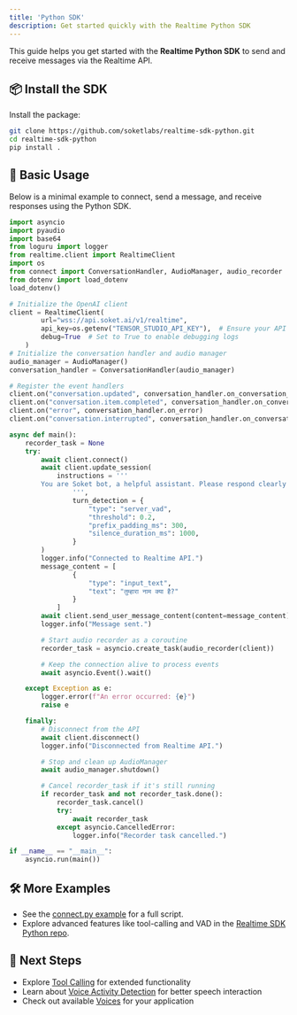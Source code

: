 ```yaml
---
title: 'Python SDK'
description: Get started quickly with the Realtime Python SDK
---
```




This guide helps you get started with the **Realtime Python SDK** to send and receive messages via the Realtime API.

## 📦 Install the SDK

Install the package:

```bash
git clone https://github.com/soketlabs/realtime-sdk-python.git
cd realtime-sdk-python
pip install .
```

## 🚀 Basic Usage

Below is a minimal example to connect, send a message, and receive responses using the Python SDK.  

```python
import asyncio
import pyaudio
import base64
from loguru import logger
from realtime.client import RealtimeClient
import os
from connect import ConversationHandler, AudioManager, audio_recorder
from dotenv import load_dotenv
load_dotenv()

# Initialize the OpenAI client
client = RealtimeClient(
        url="wss://api.soket.ai/v1/realtime",
        api_key=os.getenv("TENSOR_STUDIO_API_KEY"),  # Ensure your API key is set
        debug=True  # Set to True to enable debugging logs
    )
# Initialize the conversation handler and audio manager
audio_manager = AudioManager()
conversation_handler = ConversationHandler(audio_manager)

# Register the event handlers
client.on("conversation.updated", conversation_handler.on_conversation_updated)
client.on("conversation.item.completed", conversation_handler.on_conversation_item_completed)
client.on("error", conversation_handler.on_error)
client.on("conversation.interrupted", conversation_handler.on_conversation_interrupted)

async def main():
    recorder_task = None
    try:
        await client.connect()
        await client.update_session(
            instructions = '''
        You are Soket bot, a helpful assistant. Please respond clearly and concisely.
                ''',
                turn_detection = {
                    "type": "server_vad",
                    "threshold": 0.2,
                    "prefix_padding_ms": 300,
                    "silence_duration_ms": 1000,
                }
        )
        logger.info("Connected to Realtime API.")
        message_content = [
                {
                    "type": "input_text",
                    "text": "तुम्हारा नाम क्या है?"
                }
            ]
        await client.send_user_message_content(content=message_content)
        logger.info("Message sent.")

        # Start audio recorder as a coroutine
        recorder_task = asyncio.create_task(audio_recorder(client))

        # Keep the connection alive to process events
        await asyncio.Event().wait()

    except Exception as e:
        logger.error(f"An error occurred: {e}")
        raise e

    finally:
        # Disconnect from the API
        await client.disconnect()
        logger.info("Disconnected from Realtime API.")

        # Stop and clean up AudioManager
        await audio_manager.shutdown()

        # Cancel recorder_task if it's still running
        if recorder_task and not recorder_task.done():
            recorder_task.cancel()
            try:
                await recorder_task
            except asyncio.CancelledError:
                logger.info("Recorder task cancelled.")

if __name__ == "__main__":
    asyncio.run(main())

```

## 🛠️ More Examples

- See the [connect.py example](https://github.com/soketlabs/realtime-sdk-python/blob/main/connect.py) for a full script.
- Explore advanced features like tool-calling and VAD in the [Realtime SDK Python repo](https://github.com/soketlabs/realtime-sdk-python/tree/main).

## 🔗 Next Steps

- Explore [Tool Calling](/concepts/tool_calling) for extended functionality
- Learn about [Voice Activity Detection](/concepts/vad) for better speech interaction
- Check out available [Voices](/concepts/voice) for your application
